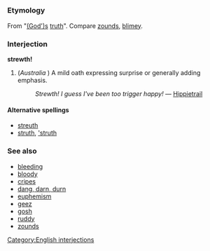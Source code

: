 =={{en}}==
===Etymology===
From "[[God|(God')s]] [[truth]]". Compare [[zounds]], [[blimey]].

===Interjection===
'''strewth!'''

# (''Australia''<!-- Other parts? -->) A mild oath expressing surprise or generally adding emphasis.
#: ''Strewth! I guess I've been too trigger happy!'' &mdash; [[user:Hippietrail|Hippietrail]]

====Alternative spellings====
*[[streuth]]
*[[struth]], [['struth]]

===See also===
* [[bleeding]]
* [[bloody]]
* [[cripes]]
* [[damn dang darn durn|dang, darn, durn]]
* [[euphemism]]
* [[geez]]
* [[gosh]]
* [[ruddy]]
* [[zounds]]
[[Category:English interjections]]